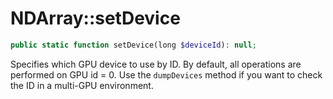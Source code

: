 
# NDArray::setDevice

```php
public static function setDevice(long $deviceId): null;
```
Specifies which GPU device to use by ID. By default, all operations are performed on GPU id = 0.
Use the `dumpDevices` method if you want to check the ID in a multi-GPU environment.

